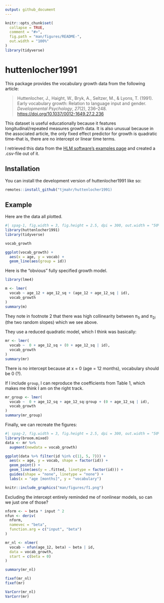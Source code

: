 ```yaml
---
output: github_document
---
```


<!-- README.md is generated from README.Rmd. Please edit that file -->

```r
knitr::opts_chunk$set(
  collapse = TRUE,
  comment = "#>",
  fig.path = "man/figures/README-",
  out.width = "100%"
)
library(tidyverse)
```

# huttenlocher1991

<!-- badges: start -->
<!-- badges: end -->

This package provides the vocabulary growth data from the following article:

> Huttenlocher, J., Haight, W., Bryk, A., Seltzer, M., & Lyons, T. (1991). Early
> vocabulary growth: Relation to language input and gender. *Developmental
> Psychology*, *27*(2), 236–248. <https://doi.org/10.1037/0012-1649.27.2.236>


This dataset is useful educationally because it features longitudinal/repeated
measures growth data. It is also unusual because in the associated article, the
only fixed effect predictor for growth is quadratic time--that is, there are
no intercept or linear time terms.

I retrieved this data from the [HLM software's examples
page](https://ssicentral.com/index.php/products/hlm-general/hlm-examples/) and
created a .csv-file out of it.


## Installation

You can install the development version of huttenlocher1991 like so:

``` r
remotes::install_github("tjmahr/huttenlocher1991)
```

## Example

Here are the data all plotted.

```r
#| spag-1, fig.width = 3, fig.height = 2.5, dpi = 300, out.width = "50%"
library(huttenlocher1991)
library(tidyverse)

vocab_growth

ggplot(vocab_growth) + 
  aes(x = age, y = vocab) + 
  geom_line(aes(group = id))
```

Here is the "obvious" fully specified growth model.

```r
library(lme4)

m <- lmer(
  vocab ~ age_12 + age_12_sq + (age_12 + age_12_sq | id),
  vocab_growth
)
summary(m)
```

They note in footnote 2 that there was high collinearity between
π<sub>1*i*</sub> and π<sub>2*i*</sub> (the two random slopes) which we see
above.

They use a reduced quadratic model, which I think was basically:

```r
mr <- lmer(
  vocab ~  0 + age_12_sq + (0 + age_12_sq | id),
  vocab_growth
)
summary(mr)
```

There is no intercept because at x = 0 (age = 12 months), vocabulary should be 0 (?).

If I include `group`, I can reproduce the coefficients from Table 1, which makes
me think I am on the right track.

```r
mr_group <- lmer(
  vocab ~  0 + age_12_sq + age_12_sq:group + (0 + age_12_sq | id),
  vocab_growth
)
summary(mr_group)
```

Finally, we can recreate the figures:

```r
#| spag-2, fig.width = 3, fig.height = 2.5, dpi = 300, out.width = "50%"
library(broom.mixed)
data <- mr %>% 
  augment(newdata = vocab_growth)

ggplot(data %>% filter(id %in% c(11, 5, 7))) +
  aes(x = age, y = vocab, shape = factor(id)) +
  geom_point() +
  geom_line(aes(y = .fitted, linetype = factor(id))) + 
  guides(shape = "none", linetype = "none") + 
  labs(x = "age [months]", y = "vocabulary")

knitr::include_graphics("man/figures/f1.png")
```

Excluding the intercept entirely reminded me of nonlinear models, so can we just
one of those?

```r
nform <- ~ beta * input ^ 2
nfun <- deriv(
  nform, 
  namevec = "beta", 
  function.arg = c("input", "beta")
)

mr_nl <- nlmer(
  vocab ~ nfun(age_12, beta) ~ beta | id, 
  data = vocab_growth, 
  start = c(beta = 0)
)

summary(mr_nl)

fixef(mr_nl)
fixef(mr)

VarCorr(mr_nl)
VarCorr(mr)
```


